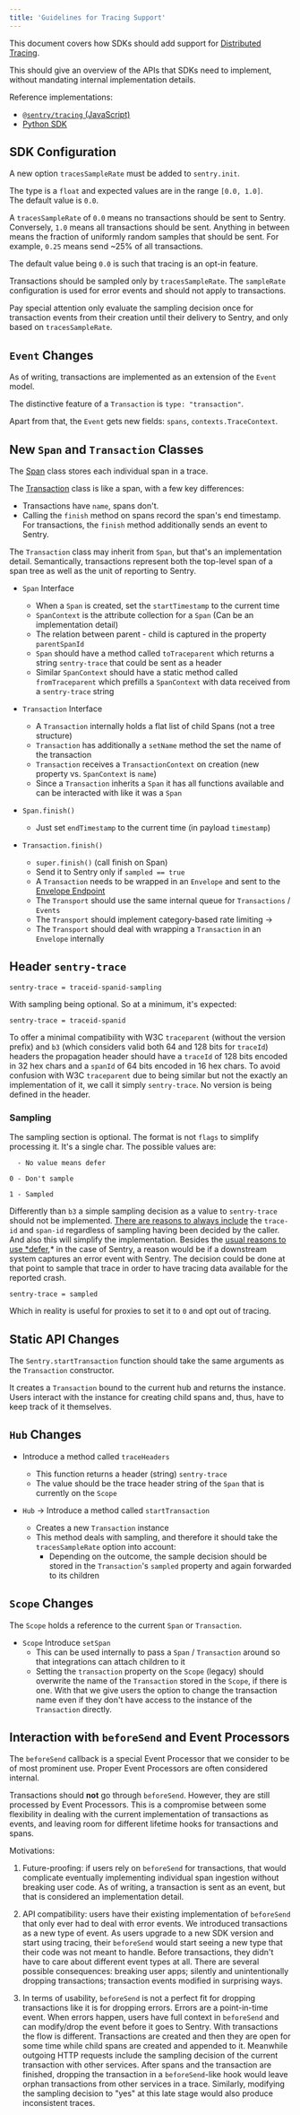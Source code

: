 ```yaml
---
title: 'Guidelines for Tracing Support'
---
```


This document covers how SDKs should add support for [Distributed
Tracing](https://docs.sentry.io/product/performance/distributed-tracing/).

This should give an overview of the APIs that SDKs need to implement, without
mandating internal implementation details.

Reference implementations:

- [`@sentry/tracing`
(JavaScript)](https://github.com/getsentry/sentry-javascript/tree/master/packages/tracing)
- [Python SDK](https://github.com/getsentry/sentry-python/blob/master/sentry_sdk/tracing.py)

## SDK Configuration

A new option `tracesSampleRate` must be added to `sentry.init`.

The type is a `float` and expected values are in the range `[0.0, 1.0]`.  
The default value is `0.0`.

A `tracesSampleRate` of `0.0` means no transactions should be sent to Sentry.
Conversely, `1.0` means all transactions should be sent.
Anything in between means the fraction of uniformly random samples that should
be sent. For example, `0.25` means send ~25% of all transactions.

The default value being `0.0` is such that tracing is an opt-in feature.

<Alert title="Note" level="info">
<markdown>

Transactions should be sampled only by `tracesSampleRate`. The `sampleRate`
configuration is used for error events and should not apply to transactions.

Pay special attention only evaluate the sampling decision once for transaction
events from their creation until their delivery to Sentry, and only based on
`tracesSampleRate`.

</markdown>
</Alert>

## `Event` Changes

As of writing, transactions are implemented as an extension of the `Event`
model.

The distinctive feature of a `Transaction` is `type: "transaction"`.

Apart from that, the `Event` gets new fields: `spans`, `contexts.TraceContext`.

## New `Span` and `Transaction` Classes

The [Span](/sdk/event-payloads/span/) class stores each individual span in a
trace.

The [Transaction](/sdk/event-payloads/transaction/) class is like a span, with a
few key differences:

- Transactions have `name`, spans don't.
- Calling the `finish` method on spans record the span's end timestamp. For
  transactions, the `finish` method additionally sends an event to Sentry.

The `Transaction` class may inherit from `Span`, but that's an implementation
detail. Semantically, transactions represent both the top-level span of a span
tree as well as the unit of reporting to Sentry.

- `Span` Interface
    - When a `Span` is created, set the `startTimestamp` to the current time
    - `SpanContext` is the attribute collection for a `Span` (Can be an implementation detail)
    - The relation between parent - child is captured in the property `parentSpanId`
    - `Span` should have a method called `toTraceparent` which returns a string `sentry-trace` that could be sent as a header
    - Similar `SpanContext` should have a static method called `fromTraceparent` which prefills a `SpanContext` with data received from a `sentry-trace` string
- `Transaction` Interface
    - A `Transaction` internally holds a flat list of child Spans (not a tree structure)
    - `Transaction` has additionally a `setName` method the set the name of the transaction
    - `Transaction` receives a `TransactionContext` on creation (new property vs. `SpanContext` is `name`)
    - Since a `Transaction` inherits a `Span` it has all functions available and can be interacted with like it was a `Span`

- `Span.finish()`
    - Just set `endTimestamp` to the current time (in payload `timestamp`)
- `Transaction.finish()`
    - `super.finish()` (call finish on Span)
    - Send it to Sentry only if `sampled == true`
    - A `Transaction` needs to be wrapped in an `Envelope` and sent to the [Envelope Endpoint](/sdk/envelopes/)
    - The `Transport` should use the same internal queue for `Transactions` / `Events`
    - The `Transport` should implement category-based rate limiting →
    - The `Transport` should deal with wrapping a `Transaction` in an `Envelope` internally

## Header `sentry-trace`

`sentry-trace = traceid-spanid-sampling`

With sampling being optional. So at a minimum, it's expected:

`sentry-trace = traceid-spanid`

To offer a minimal compatibility with W3C `traceparent` (without the version prefix) and `b3`  (which considers valid both 64 and 128 bits for `traceId`) headers the propagation header should have a `traceId` of 128 bits encoded in 32 hex chars and a `spanId` of 64 bits encoded in 16 hex chars.
To avoid confusion with W3C `traceparent` due to being similar but not the exactly an implementation of it, we call it simply `sentry-trace`.
No version is being defined in the header.

### Sampling

The sampling section is optional. The format is not `flags` to simplify processing it. It's a single char. The possible values are:

```
  - No value means defer

0 - Don't sample

1 - Sampled
```

Differently than `b3` a simple sampling decision as a value to `sentry-trace` should not be implemented. [There are reasons to always include](https://github.com/apache/incubator-zipkin-b3-propagation/blob/bc937b6854ea30e46b3e85fbf147d8f4de685dd5/README.md#why-send-trace-ids-with-a-reject-sampling-decision) the `trace-id` and `span-id` regardless of sampling having been decided by the caller. And also this will simplify the implementation.
Besides the [usual reasons to use *defer](https://github.com/apache/incubator-zipkin-b3-propagation/blob/bc937b6854ea30e46b3e85fbf147d8f4de685dd5/README.md#why-defer-a-sampling-decision),* in the case of Sentry, a reason would be if a downstream system captures an error event with Sentry. The decision could be done at that point to sample that trace in order to have tracing data available for the reported crash. 

`sentry-trace = sampled`

Which in reality is useful for proxies to set it to `0` and opt out of tracing.

## Static API Changes

The `Sentry.startTransaction` function should take the same arguments as the
`Transaction` constructor.

It creates a `Transaction` bound to the current hub and returns the instance.
Users interact with the instance for creating child spans and, thus, have to
keep track of it themselves.

## `Hub` Changes

- Introduce a method called `traceHeaders`
    - This function returns a header (string) `sentry-trace`
    - The value should be the trace header string of the `Span` that is currently on the `Scope`

- `Hub` → Introduce a method called `startTransaction`
    - Creates a new `Transaction` instance
    - This method deals with sampling, and therefore it should take the `tracesSampleRate` option into account:
        - Depending on the outcome, the sample decision should be stored in the `Transaction`'s `sampled` property and again forwarded to its children

<!--
NOTE: we may omit this as a deprecated API replaced by `startTransaction` and
`transaction.startChild`, or embrace it as a shortcut for creating a span that
is the child of an existing transaction in the current scope or otherwise an
orphan span (that will not be sent to Sentry on its own).

- `Hub` → Introduce a method called `startSpan`
    - Creates a new `Span` instance
    - If there is already a `Span` on the current `Scope`, the created `Span`
      should be its child
-->

## `Scope` Changes

The `Scope` holds a reference to the current `Span` or `Transaction`.

<!--
TODO: as of writing, the reference in the scope is only done for automatically
instrumented transactions and spans. It is yet-to-be-specified whether this
behavior applies to manual instrumentation as well.
-->

- `Scope` Introduce `setSpan`
    - This can be used internally to pass a `Span` / `Transaction` around so
      that integrations can attach children to it
    - Setting the `transaction` property on the `Scope` (legacy) should
      overwrite the name of the `Transaction` stored in the `Scope`, if there is
      one. With that we give users the option to change the transaction name
      even if they don't have access to the instance of the `Transaction`
      directly.

## Interaction with `beforeSend` and Event Processors

The `beforeSend` callback is a special Event Processor that we consider to be of
most prominent use. Proper Event Processors are often considered internal.

Transactions should **not** go through `beforeSend`. However, they are still
processed by Event Processors. This is a compromise between some flexibility in
dealing with the current implementation of transactions as events, and
leaving room for different lifetime hooks for transactions and spans.

Motivations:

1. Future-proofing: if users rely on `beforeSend` for transactions, that would
   complicate eventually implementing individual span ingestion without breaking
   user code. As of writing, a transaction is sent as an event, but that is
   considered an implementation detail.

2. API compatibility: users have their existing implementation of `beforeSend`
   that only ever had to deal with error events. We introduced transactions as a
   new type of event. As users upgrade to a new SDK version and start using
   tracing, their `beforeSend` would start seeing a new type that their code was
   not meant to handle. Before transactions, they didn't have to care about
   different event types at all. There are several possible consequences:
   breaking user apps; silently and unintentionally dropping transactions;
   transaction events modified in surprising ways.

3. In terms of usability, `beforeSend` is not a perfect fit for dropping
   transactions like it is for dropping errors. Errors are a point-in-time
   event. When errors happen, users have full context in `beforeSend` and can
   modify/drop the event before it goes to Sentry. With transactions the flow is
   different. Transactions are created and then they are open for some time
   while child spans are created and appended to it. Meanwhile outgoing HTTP
   requests include the sampling decision of the current transaction with other
   services. After spans and the transaction are finished, dropping the
   transaction in a `beforeSend`-like hook would leave orphan transactions from
   other services in a trace. Similarly, modifying the sampling decision to
   "yes" at this late stage would also produce inconsistent traces.
